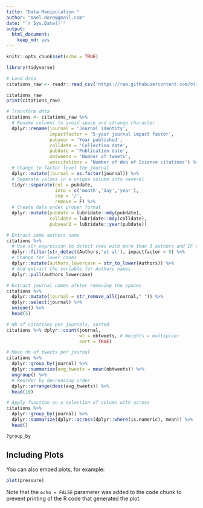 ```yaml
---
title: "Data Manipulation "
author: "mael.dore@gmail.com"
date: "`r Sys.Date()`"
output:
  html_document:
    keep_md: yes
---
```


```r
knitr::opts_chunk$set(echo = TRUE)
```


```r

library(tidyverse)

# Load data
citations_raw <- readr::read_csv('https://raw.githubusercontent.com/oliviergimenez/intro_tidyverse/master/journal.pone.0166570.s001.CSV')

citations_raw
print(citations_raw)

# Transform data
citations <- citations_raw %>% 
  # Rename columns to avoid space and strange character
  dplyr::rename(journal = 'Journal identity',
                impactfactor = '5-year journal impact factor',
                pubyear = 'Year published',
                colldate = 'Collection date',
                pubdate = 'Publication date',
                nbtweets = 'Number of tweets',
                woscitations = 'Number of Web of Science citations') %>% 
  # Change to factor level the journal
  dplyr::mutate(journal = as.factor(journal)) %>%  
  # Separate values in a unique column into several
  tidyr::separate(col = pubdate,
                  into = c('month','day','year'),
                  sep = '/',
                  remove = F) %>%   
  # Create data under proper format
  dplyr::mutate(pubdate = lubridate::mdy(pubdate),
                colldate = lubridate::mdy(colldate),
                pubyear2 = lubridate::year(pubdate))

# Extract some authors name
citations %>% 
  # Use str expression to detect rows with more than 3 authors and IF > 5
  dplyr::filter(str_detect(Authors,'et al'), impactfactor < 5) %>%
  # Change for lower cases 
  dplyr::mutate(authors_lowercase = str_to_lower(Authors)) %>%
  # And extract the variable for Authors names
  dplyr::pull(authors_lowercase)

# Extract journal names afeter removing the spaces
citations %>%
  dplyr::mutate(journal = str_remove_all(journal," ")) %>%
  dplyr::select(journal) %>%
  unique() %>%
  head(5)

# Nb of citations per journals, sorted
citations %>% dplyr::count(journal,
                           wt = nbtweets, # Weights = multiplier
                           sort = TRUE)

# Mean nb of tweets per journal
citations %>%
  dplyr::group_by(journal) %>%
  dplyr::summarise(avg_tweets = mean(nbtweets)) %>%
  ungroup() %>% 
  # Reorder by decreasing order
  dplyr::arrange(desc(avg_tweets)) %>%
  head(10)

# Apply function on a selection of column with across
citations %>%
  dplyr::group_by(journal) %>%
  dplyr::summarize(dplyr::across(dplyr::where(is.numeric), mean)) %>%
  head()

?group_by

```

## Including Plots

You can also embed plots, for example:

```r
plot(pressure)
```

Note that the `echo = FALSE` parameter was added to the code chunk to prevent printing of the R code that generated the plot.
